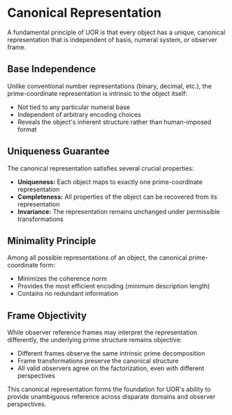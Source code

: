 
# Canonical Representation

A fundamental principle of UOR is that every object has a unique, canonical representation that is independent of basis, numeral system, or observer frame.

## Base Independence

Unlike conventional number representations (binary, decimal, etc.), the prime-coordinate representation is intrinsic to the object itself:

- Not tied to any particular numeral base
- Independent of arbitrary encoding choices
- Reveals the object's inherent structure rather than human-imposed format

## Uniqueness Guarantee

The canonical representation satisfies several crucial properties:

- **Uniqueness:** Each object maps to exactly one prime-coordinate representation
- **Completeness:** All properties of the object can be recovered from its representation
- **Invariance:** The representation remains unchanged under permissible transformations

## Minimality Principle

Among all possible representations of an object, the canonical prime-coordinate form:

- Minimizes the coherence norm
- Provides the most efficient encoding (minimum description length)
- Contains no redundant information

## Frame Objectivity

While observer reference frames may interpret the representation differently, the underlying prime structure remains objective:

- Different frames observe the same intrinsic prime decomposition
- Frame transformations preserve the canonical structure
- All valid observers agree on the factorization, even with different perspectives

This canonical representation forms the foundation for UOR's ability to provide unambiguous reference across disparate domains and observer perspectives.
